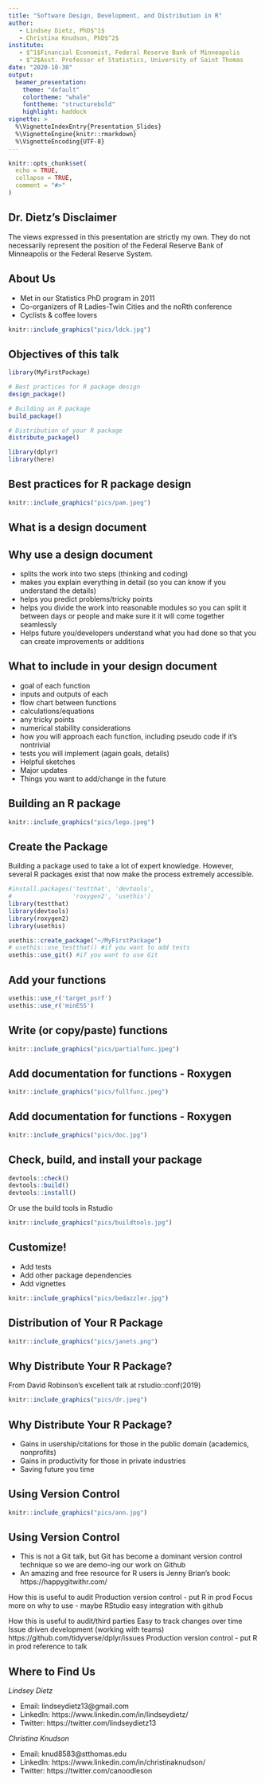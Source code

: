 ```yaml
---
title: "Software Design, Development, and Distribution in R"
author: 
   - Lindsey Dietz, PhD$^1$
   - Christina Knudson, PhD$^2$
institute: 
   - $^1$Financial Economist, Federal Reserve Bank of Minneapolis
   - $^2$Asst. Professor of Statistics, University of Saint Thomas
date: "2020-10-30"
output: 
  beamer_presentation:
    theme: "default"
    colortheme: "whale"
    fonttheme: "structurebold"
    highlight: haddock
vignette: >
  %\VignetteIndexEntry{Presentation_Slides}
  %\VignetteEngine{knitr::rmarkdown}
  %\VignetteEncoding{UTF-8}
---
```


```r
knitr::opts_chunk$set(
  echo = TRUE,
  collapse = TRUE,
  comment = "#>"
)
```

## Dr. Dietz's Disclaimer
The views expressed in this presentation are strictly my own. They do not necessarily represent the position of the Federal Reserve Bank of Minneapolis or the Federal Reserve System.

## About Us

 - Met in our Statistics PhD program in 2011
 - Co-organizers of R Ladies-Twin Cities and the noRth conference
 - Cyclists & coffee lovers
 
```r
knitr::include_graphics("pics/ldck.jpg")
```


## Objectives of this talk

```r
library(MyFirstPackage)

# Best practices for R package design
design_package()

# Building an R package
build_package()

# Distribution of your R package
distribute_package()

```

```r
library(dplyr)
library(here)
```

## Best practices for R package design

```r
knitr::include_graphics("pics/pam.jpeg")
```

## What is a design document

## Why use a design document
 - splits the work into two steps (thinking and coding)
 - makes you explain everything in detail (so you can know if you understand the details)
 - helps you predict problems/tricky points
 - helps you divide the work into reasonable modules so you can split it between days or people and make sure it it will come together seamlessly
 - Helps future you/developers understand what you had done so that you can create improvements or additions

## What to include in your design document
 - goal of each function
 - inputs and outputs of each
 - flow chart between functions
 - calculations/equations
 - any tricky points
 - numerical stability considerations 
 - how you will approach each function, including pseudo code if it’s nontrivial
 - tests you will implement (again goals, details)
 - Helpful sketches
 - Major updates
 - Things you want to add/change in the future

## Building an R package 

```r
knitr::include_graphics("pics/lego.jpeg")
```

## Create the Package

Building a package used to take a lot of expert knowledge. However, several R packages exist that now make the process extremely accessible.

```r
#install.packages('testthat', 'devtools', 
#                 'roxygen2', 'usethis')
library(testthat)
library(devtools)
library(roxygen2)
library(usethis)

usethis::create_package("~/MyFirstPackage")
# usethis::use_testthat() #if you want to add tests
usethis::use_git() #if you want to use Git

```

## Add your functions
```r

usethis::use_r('target_psrf')
usethis::use_r('minESS')

```

## Write (or copy/paste) functions

```r
knitr::include_graphics("pics/partialfunc.jpeg")
```

## Add documentation for functions - Roxygen

```r
knitr::include_graphics("pics/fullfunc.jpeg")
```

## Add documentation for functions - Roxygen

```r
knitr::include_graphics("pics/doc.jpg")
```

## Check, build, and install your package

```r
devtools::check()
devtools::build()
devtools::install()
```

Or use the build tools in Rstudio
```r
knitr::include_graphics("pics/buildtools.jpg")
```

## Customize!

- Add tests
- Add other package dependencies
- Add vignettes

```r
knitr::include_graphics("pics/bedazzler.jpg")
```

## Distribution of Your R Package

```r
knitr::include_graphics("pics/janets.png")
```

## Why Distribute Your R Package?

From David Robinson's excellent talk at rstudio::conf(2019)

```r
knitr::include_graphics("pics/dr.jpeg")
```

## Why Distribute Your R Package?

- Gains in usership/citations for those in the public domain (academics, nonprofits)
- Gains in productivity for those in private industries
- Saving future you time

## Using Version Control

```r
knitr::include_graphics("pics/ann.jpg")
```

## Using Version Control

- This is not a Git talk, but Git has become a dominant version control technique so we are demo-ing our work on Github
- An amazing and free resource for R users is Jenny Brian's book: https://happygitwithr.com/

How this is useful to audit
Production version control - put R in prod
Focus more on why to use - maybe RStudio easy integration with github

How this is useful to audit/third parties
Easy to track changes over time
Issue driven development (working with teams) https://github.com/tidyverse/dplyr/issues
Production version control - put R in prod reference to talk

## Where to Find Us

*Lindsey Dietz*

 - Email: lindseydietz13@gmail.com
 - LinkedIn: https://www.linkedin.com/in/lindseydietz/
 - Twitter: https://twitter.com/lindseydietz13

*Christina Knudson*

 - Email: knud8583@stthomas.edu
 - LinkedIn: https://www.linkedin.com/in/christinaknudson/
 - Twitter: https://twitter.com/canoodleson
